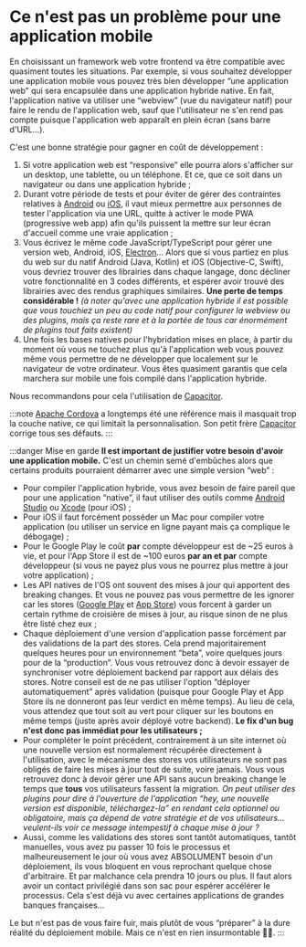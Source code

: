 # Ce n'est pas un problème pour une application mobile

En choisissant un framework web votre frontend va être compatible avec quasiment toutes les situations. Par exemple, si vous souhaitez développer une application mobile vous pouvez très bien développer “une application web” qui sera encapsulée dans une application hybride native. En fait, l'application native va utiliser une “webview” (vue du navigateur natif) pour faire le rendu de l'application web, sauf que l'utilisateur ne s'en rend pas compte puisque l'application web apparaît en plein écran (sans barre d'URL…).

C'est une bonne stratégie pour gagner en coût de développement :

1.  Si votre application web est “responsive” elle pourra alors s'afficher sur un desktop, une tablette, ou un téléphone. Et ce, que ce soit dans un navigateur ou dans une application hybride ;
2.  Durant votre période de tests et pour éviter de gérer des contraintes relatives à [Android](<https://en.wikipedia.org/wiki/Android_(operating_system)>) ou [iOS](https://en.wikipedia.org/wiki/IOS), il vaut mieux permettre aux personnes de tester l'application via une URL, quitte à activer le mode PWA (progressive web app) afin qu'ils puissent la mettre sur leur écran d'accueil comme une vraie application ;
3.  Vous écrivez le même code JavaScript/TypeScript pour gérer une version web, Android, iOS, [Electron](<https://en.wikipedia.org/wiki/Electron_(software_framework)>)… Alors que si vous partiez en plus du web sur du natif Android (Java, Kotlin) et iOS (Objective-C, Swift), vous devriez trouver des librairies dans chaque langage, donc décliner votre fonctionnalité en 3 codes différents, et espérer avoir trouvé des librairies avec des rendus graphiques similaires. **Une perte de temps considérable !** _(à noter qu'avec une application hybride il est possible que vous touchiez un peu au code natif pour configurer la webview ou des plugins, mais ça reste rare et à la portée de tous car énormément de plugins tout faits existent)_
4.  Une fois les bases natives pour l'hybridation mises en place, à partir du moment où vous ne touchez plus qu'à l'application web vous pouvez même vous permettre de ne développer que localement sur le navigateur de votre ordinateur. Vous êtes quasiment garantis que cela marchera sur mobile une fois compilé dans l'application hybride.

Nous recommandons pour cela l'utilisation de [Capacitor](https://capacitorjs.com/).

:::note
[Apache Cordova](https://cordova.apache.org/) a longtemps été une référence mais il masquait trop la couche native, ce qui limitait la personnalisation. Son petit frère [Capacitor](https://capacitorjs.com/) corrige tous ses défauts.
:::

:::danger Mise en garde
**Il est important de justifier votre besoin d'avoir une application mobile.** C'est un chemin semé d'embûches alors que certains produits pourraient démarrer avec une simple version “web” :

- Pour compiler l'application hybride, vous avez besoin de faire pareil que pour une application “native”, il faut utiliser des outils comme [Android Studio](https://developer.android.com/studio) ou [Xcode](https://developer.apple.com/xcode/) (pour iOS) ;
- Pour iOS il faut forcément posséder un Mac pour compiler votre application (ou utiliser un service en ligne payant mais ça complique le débogage) ;
- Pour le Google Play le coût **par** compte développeur est de ~25 euros à vie, et pour l'App Store il est de ~100 euros **par an et par** compte développeur (si vous ne payez plus vous ne pourrez plus mettre à jour votre application) ;
- Les API natives de l'OS ont souvent des mises à jour qui apportent des breaking changes. Et vous ne pouvez pas vous permettre de les ignorer car les stores ([Google Play](https://en.wikipedia.org/wiki/Google_Play) et [App Store](https://en.wikipedia.org/wiki/App_store)) vous forcent à garder un certain rythme de croisière de mises à jour, au risque sinon de ne plus être listé chez eux ;
- Chaque déploiement d'une version d'application passe forcément par des validations de la part des stores. Cela prend majoritairement quelques heures pour un environnement “beta”, voire quelques jours pour de la “production”. Vous vous retrouvez donc à devoir essayer de synchroniser votre déploiement backend par rapport aux délais des stores. Notre conseil est de ne pas utiliser l'option “déployer automatiquement” après validation (puisque pour Google Play et App Store ils ne donneront pas leur verdict en même temps). Au lieu de cela, vous attendez que tout soit au vert pour cliquer sur les boutons en même temps (juste après avoir déployé votre backend). **Le fix d'un bug n'est donc pas immédiat pour les utilisateurs ;**
- Pour compléter le point précédent, contrairement à un site internet où une nouvelle version est normalement récupérée directement à l'utilisation, avec le mécanisme des stores vos utilisateurs ne sont pas obligés de faire les mises à jour tout de suite, voire jamais. Vous vous retrouvez donc à devoir gérer une API sans aucun breaking change le temps que **tous** vos utilisateurs fassent la migration. _On peut utiliser des plugins pour dire à l'ouverture de l'application “hey, une nouvelle version est disponible, téléchargez-la” en rendant cela optionnel ou obligatoire, mais ça dépend de votre stratégie et de vos utilisateurs… veulent-ils voir ce message intempestif à chaque mise à jour ?_
- Aussi, comme les validations des stores sont tantôt automatiques, tantôt manuelles, vous avez pu passer 10 fois le processus et malheureusement le jour où vous avez ABSOLUMENT besoin d'un déploiement, ils vous bloquent en vous reprochant quelque chose d'arbitraire. Et par malchance cela prendra 10 jours ou plus. Il faut alors avoir un contact privilégié dans son sac pour espérer accélérer le processus. Cela s'est déjà vu avec certaines applications de grandes banques françaises…

Le but n'est pas de vous faire fuir, mais plutôt de vous “préparer” à la dure réalité du déploiement mobile. Mais ce n'est en rien insurmontable 📱🚀.
:::
